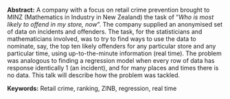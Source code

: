<span>**Abstract:**</span> A company with a focus on retail crime
prevention brought to MINZ (Mathematics in Industry in New Zealand) the
task of “<span>*Who is most likely to offend in my store, now*</span>”.
The company supplied an anonymised set of data on incidents and
offenders. The task, for the statisticians and mathematicians involved,
was to try to find ways to use the data to nominate, say, the top ten
likely offenders for any particular store and any particular time, using
up-to-the-minute information (real time). The problem was analogous to
finding a regression model when every row of data has response
identically 1 (an incident), and for many places and times there is no
data. This talk will describe how the problem was tackled.

<span>**Keywords:**</span> Retail crime, ranking, ZINB, regression, real
time
